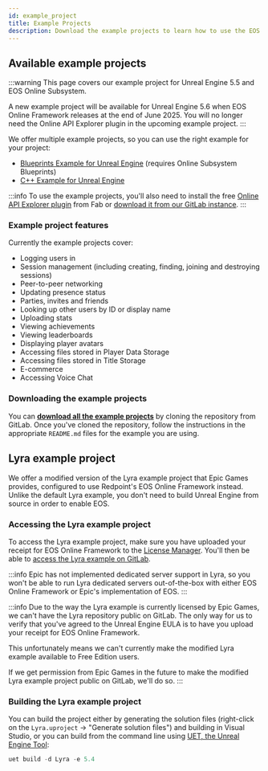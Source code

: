 ```yaml
---
id: example_project
title: Example Projects
description: Download the example projects to learn how to use the EOS Online Framework plugin.
---
```


## Available example projects

:::warning
This page covers our example project for Unreal Engine 5.5 and EOS Online Subsystem.

A new example project will be available for Unreal Engine 5.6 when EOS Online Framework releases at the end of June 2025. You will no longer need the Online API Explorer plugin in the upcoming example project.
:::

We offer multiple example projects, so you can use the right example for your project:

- [Blueprints Example for Unreal Engine](https://src.redpoint.games/redpointgames/examples/-/tree/main/OSB_RedpointEOS) (requires Online Subsystem Blueprints)
- [C++ Example for Unreal Engine](https://src.redpoint.games/redpointgames/examples/-/tree/main/EOS_CPlusPlus)

:::info
To use the example projects, you'll also need to install the free [Online API Explorer plugin](https://www.fab.com/listings/c8f408b5-ae61-4465-bb6f-a51f587b809b) from Fab or [download it from our GitLab instance](https://src.redpoint.games/redpointgames/online-api-explorer).
:::

### Example project features

Currently the example projects cover:

- Logging users in
- Session management (including creating, finding, joining and destroying sessions)
- Peer-to-peer networking
- Updating presence status
- Parties, invites and friends
- Looking up other users by ID or display name
- Uploading stats
- Viewing achievements
- Viewing leaderboards
- Displaying player avatars
- Accessing files stored in Player Data Storage
- Accessing files stored in Title Storage
- E-commerce
- Accessing Voice Chat

### Downloading the example projects

You can **[download all the example projects](https://src.redpoint.games/redpointgames/examples/)** by cloning the repository from GitLab. Once you've cloned the repository, follow the instructions in the appropriate `README.md` files for the example you are using.

## Lyra example project

We offer a modified version of the Lyra example project that Epic Games provides, configured to use Redpoint's EOS Online Framework instead. Unlike the default Lyra example, you don't need to build Unreal Engine from source in order to enable EOS.

### Accessing the Lyra example project

To access the Lyra example project, make sure you have uploaded your receipt for EOS Online Framework to the [License Manager](https://licensing.redpoint.games/account). You'll then be able to [access the Lyra example on GitLab](https://src.redpoint.games/redpointgames/lyra).

:::info
Epic has not implemented dedicated server support in Lyra, so you won't be able to run Lyra dedicated servers out-of-the-box with either EOS Online Framework or Epic's implementation of EOS.
:::

:::info
Due to the way the Lyra example is currently licensed by Epic Games, we can't have the Lyra repository public on GitLab. The only way for us to verify that you've agreed to the Unreal Engine EULA is to have you upload your receipt for EOS Online Framework.

This unfortunately means we can't currently make the modified Lyra example available to Free Edition users.

If we get permission from Epic Games in the future to make the modified Lyra example project public on GitLab, we'll do so.
:::

### Building the Lyra example project

You can build the project either by generating the solution files (right-click on the `Lyra.uproject` -> "Generate solution files") and building in Visual Studio, or you can build from the command line using [UET, the Unreal Engine Tool](https://docs.redpoint.games/uet/):

```powershell
uet build -d Lyra -e 5.4
```
